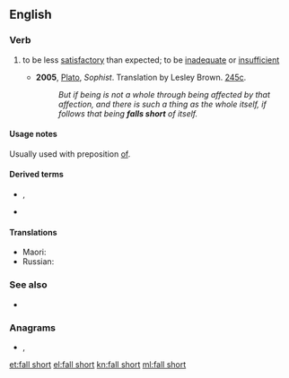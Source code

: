 ==English==

===Verb===
{{en-verb|falls short|falling short|fell short|fallen short}}

# {{label|en|idiomatic}} to be less [[satisfactory]] than expected; to be [[inadequate]] or [[insufficient]]
#* '''2005''', [[w:Plato|Plato]], ''Sophist''. Translation by Lesley Brown. [[w:Stephanus pagination|245c]].
#*: ''But if being is not a whole through being affected by that affection, and there is such a thing as the whole itself, if follows that being '''falls short''' of itself.''

====Usage notes====
Usually used with preposition [[of#English|of]].

====Derived terms====
* {{l|en|short-fall}}, {{l|en|shortfall}}
* {{l|en|fall short of}}

====Translations====
{{trans-top|to be less satisfactory than expected; to be inadequate or insufficient}}
* Maori: {{t|mi|hara}}
* Russian: {{t+|ru|быть}} {{t+|ru|недостаточный|alt=недостаточным}}
{{trans-mid}}
{{trans-bottom}}

===See also===
<!--not derived from "fall short"-->
* {{l|en|fall short to}}

===Anagrams===
* {{l|en|short-fall}}, {{l|en|shortfall}}

[[et:fall short]]
[[el:fall short]]
[[kn:fall short]]
[[ml:fall short]]